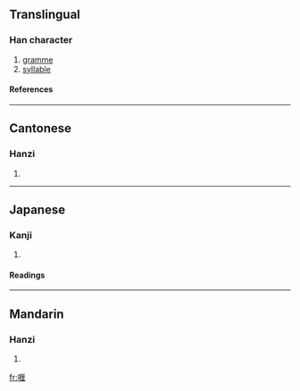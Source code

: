 ==Translingual==
===Han character===
{{Han char|rn=30|rad=口|as=09|sn=12|four=6101<sub>4</sub>|canj=口一田土 (RMWG)}}
# [[gramme]]
# [[syllable]]
====References====
{{Han ref|kx=0201.121|dkj=04019|dj=0423.180|hdz=10652.020|uh=55B1|ud=21937|bh=B3ED|bd=46061}}
----
==Cantonese==
===Hanzi===
{{yue-hanzi|jyut=|y=lei1}}
# {{defn|Cantonese}}
----
==Japanese==
===Kanji===
{{ja-kanji|grade=|rs=口09}}
# {{defn|Japanese}} 
====Readings====
{{ja-readings|on=[[り]] (ri)|kun=}}
----
==Mandarin==
===Hanzi===
{{cmn-hanzi|pin=[[lí]] (li2)|wg=li<sup>2</sup>}}
# {{defn|Mandarin}}

[[fr:喱]]